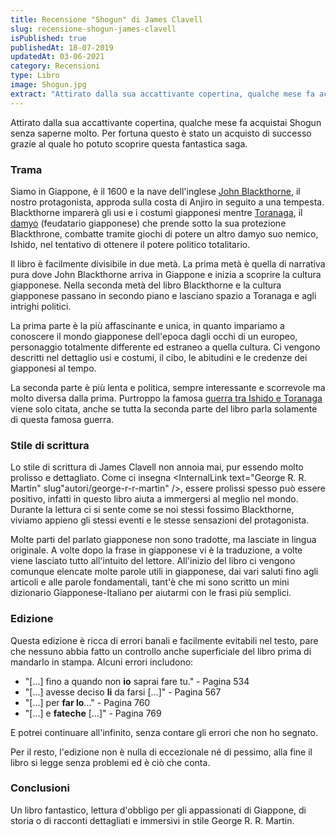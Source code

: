 ```yaml
---
title: Recensione "Shogun" di James Clavell
slug: recensione-shogun-james-clavell
isPublished: true
publishedAt: 18-07-2019
updatedAt: 03-06-2021
category: Recensioni
type: Libro
image: Shogun.jpg
extract: "Attirato dalla sua accattivante copertina, qualche mese fa acquistai Shogun senza saperne molto. Per fortuna questo è stato un acquisto di successo grazie al quale ho potuto scoprire questa fantastica saga. Siamo in Giappone, è il 1600 e la nave dell’inglese John Blackthorne, il nostro protagonista, approda sulla costa di Anjiro in seguito a una tempesta. Blackthorne imparerà gli usi e i costumi giapponesi mentre Toranaga, il damyo (feudatario giapponese) che prende sotto la sua protezione Blackthrone, combatte tramite giochi di potere un altro damyo suo nemico, Ishido, nel tentativo di ottenere il potere politico totalitario."
---
```


<Book slug="shogun" />

Attirato dalla sua accattivante copertina, qualche mese fa acquistai Shogun senza saperne molto. Per fortuna questo è stato un acquisto di successo grazie al quale ho potuto scoprire questa fantastica saga.

### Trama

Siamo in Giappone, è il 1600 e la nave dell'inglese [John Blackthorne](https://it.wikipedia.org/wiki/William_Adams), il nostro protagonista, approda sulla costa di Anjiro in seguito a una tempesta. Blackthorne imparerà gli usi e i costumi giapponesi mentre [Toranaga](https://it.wikipedia.org/wiki/Tokugawa_Ieyasu), il [damyo](https://it.wikipedia.org/wiki/Daimy%C5%8D) (feudatario giapponese) che prende sotto la sua protezione Blackthrone, combatte tramite giochi di potere un altro damyo suo nemico, Ishido, nel tentativo di ottenere il potere politico totalitario.

Il libro è facilmente divisibile in due metà. La prima metà è quella di narrativa pura dove John Blackthorne arriva in Giappone e inizia a scoprire la cultura giapponese. Nella seconda metà del libro Blackthorne e la cultura giapponese passano in secondo piano e lasciano spazio a Toranaga e agli intrighi politici.

La prima parte è la più affascinante e unica, in quanto impariamo a conoscere il mondo giapponese dell'epoca dagli occhi di un europeo, personaggio totalmente differente ed estraneo a quella cultura. Ci vengono descritti nel dettaglio usi e costumi, il cibo, le abitudini e le credenze dei giapponesi al tempo.

La seconda parte è più lenta e politica, sempre interessante e scorrevole ma molto diversa dalla prima. Purtroppo la famosa [guerra tra Ishido e Toranaga](https://it.wikipedia.org/wiki/Battaglia_di_Sekigahara) viene solo citata, anche se tutta la seconda parte del libro parla solamente di questa famosa guerra.

### Stile di scrittura

Lo stile di scrittura di James Clavell non annoia mai, pur essendo molto prolisso e dettagliato. Come ci insegna <InternalLink text="George R. R. Martin" slug"autori/george-r-r-martin" />, essere prolissi spesso può essere positivo, infatti in questo libro aiuta a immergersi al meglio nel mondo. Durante la lettura ci si sente come se noi stessi fossimo Blackthorne, viviamo appieno gli stessi eventi e le stesse sensazioni del protagonista.

Molte parti del parlato giapponese non sono tradotte, ma lasciate in lingua originale. A volte dopo la frase in giapponese vi è la traduzione, a volte viene lasciato tutto all'intuito del lettore. All'inizio del libro ci vengono comunque elencate molte parole utili in giapponese, dai vari saluti fino agli articoli e alle parole fondamentali, tant'è che mi sono scritto un mini dizionario Giapponese-Italiano per aiutarmi con le frasi più semplici.

### Edizione

Questa edizione è ricca di errori banali e facilmente evitabili nel testo, pare che nessuno abbia fatto un controllo anche superficiale del libro prima di mandarlo in stampa. Alcuni errori includono:

-   "[...] fino a quando non **io** saprai fare tu." - Pagina 534
-   "[...] avesse deciso **li** da farsi [...]" - Pagina 567
-   "[...] per **far lo**..." - Pagina 760
-   "[...] e **fateche** [...]" - Pagina 769

E potrei continuare all'infinito, senza contare gli errori che non ho segnato.

Per il resto, l'edizione non è nulla di eccezionale né di pessimo, alla fine il libro si legge senza problemi ed è ciò che conta.

### Conclusioni

Un libro fantastico, lettura d'obbligo per gli appassionati di Giappone, di storia o di racconti dettagliati e immersivi in stile George R. R. Martin.